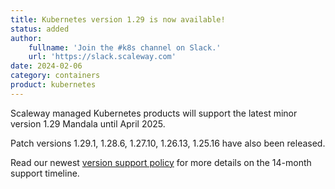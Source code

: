```yaml
---
title: Kubernetes version 1.29 is now available!
status: added
author:
    fullname: 'Join the #k8s channel on Slack.'
    url: 'https://slack.scaleway.com'
date: 2024-02-06
category: containers
product: kubernetes
---
```


Scaleway managed Kubernetes products will support the latest minor version 1.29 Mandala until April 2025. 

Patch versions 1.29.1, 1.28.6, 1.27.10, 1.26.13, 1.25.16 have also been released.

Read our newest [version support policy](/kubernetes/reference-content/version-support-policy/) for more details on the 14-month support timeline.

